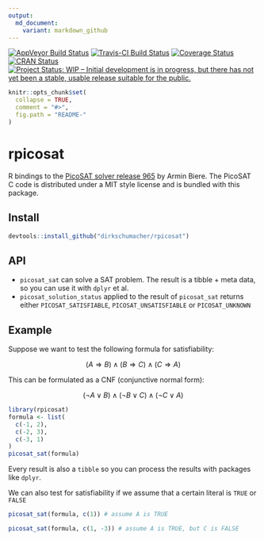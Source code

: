 ```yaml
---
output:
  md_document:
    variant: markdown_github
---
```

[![AppVeyor Build Status](https://ci.appveyor.com/api/projects/status/github/dirkschumacher/rpicosat?branch=master&svg=true)](https://ci.appveyor.com/project/dirkschumacher/rpicosat)
[![Travis-CI Build Status](https://travis-ci.org/dirkschumacher/rpicosat.svg?branch=master)](https://travis-ci.org/dirkschumacher/rpicosat)
[![Coverage Status](https://img.shields.io/codecov/c/github/dirkschumacher/rpicosat/master.svg)](https://codecov.io/github/dirkschumacher/rpicosat?branch=master)
[![CRAN Status](http://www.r-pkg.org/badges/version/rpicosat)](http://www.r-pkg.org/badges/version/rpicosat)
[![Project Status: WIP – Initial development is in progress, but there has not yet been a stable, usable release suitable for the public.](http://www.repostatus.org/badges/latest/wip.svg)](http://www.repostatus.org/#wip)

<!-- README.md is generated from README.Rmd. Please edit that file -->

```r
knitr::opts_chunk$set(
  collapse = TRUE,
  comment = "#>",
  fig.path = "README-"
)
```

# rpicosat

R bindings to the [PicoSAT solver release 965](http://fmv.jku.at/picosat/) by Armin Biere. The PicoSAT C code is distributed under a MIT style license and is bundled with this package.

## Install

```r
devtools::install_github("dirkschumacher/rpicosat")
```


## API

* `picosat_sat` can solve a SAT problem. The result is a tibble + meta data, so you can use it with `dplyr` et al.
* `picosat_solution_status` applied to the result of `picosat_sat` returns either `PICOSAT_SATISFIABLE`, `PICOSAT_UNSATISFIABLE` or `PICOSAT_UNKNOWN`

## Example

Suppose we want to test the following formula for satisfiability:


$$
(A \Rightarrow B)  \wedge (B \Rightarrow C) \wedge (C \Rightarrow A)
$$

This can be formulated as a CNF (conjunctive normal form):

$$
(\neg A \vee B)  \wedge (\neg B \vee C) \wedge (\neg C \vee A)
$$


```r
library(rpicosat)
formula <- list(
  c(-1, 2),
  c(-2, 3),
  c(-3, 1)
)
picosat_sat(formula)
```

Every result is also a `tibble` so you can process the results with packages like `dplyr`.

We can also test for satisfiability if we assume that a certain literal is `TRUE` or `FALSE`

```r
picosat_sat(formula, c(1)) # assume A is TRUE
```

```r
picosat_sat(formula, c(1, -3)) # assume A is TRUE, but C is FALSE
```

